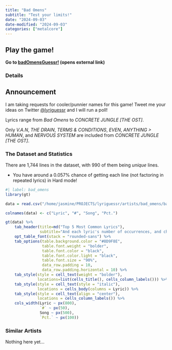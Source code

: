 ```yaml
---
title: "Bad Omens"
subtitle: "Test your limits!"
date: "2024-09-03"
date-modified: "2024-09-03"
categories: ["metalcore"]
---
```


::: {.callout-tip appearance="simple"}
## Play the game!
::: lead
**Go to <a href="https://badomens.lyriguessr.xyz/" target="_blank">badOmensGuessr!</a> (opens external link)**
:::
:::

### Details

::: {.callout-note appearance="simple"}
## Announcement
I am taking requests for cooler/punnier names for this game! Tweet me your ideas on Twitter [@lyriguessr](https://x.com/lyriguessr) and I will run a poll!
:::

Lyrics range from *Bad Omens* to *CONCRETE JUNGLE [THE OST]*.

Only *V.A.N*, *THE DRAIN*, *TERMS & CONDITIONS*, *EVEN*, *ANYTHING > HUMAN*, and *NERVOUS SYSTEM* are included from *CONCRETE JUNGLE [THE OST]*.

### The Dataset and Statistics

There are 1,744 lines in the dataset, with 990 of them being *unique* lines. 

* You have around a 0.057% chance of getting each line (not factoring in repeated lyrics) in Hard mode! 

```r
#| label: bad_omens
library(gt)

data = read.csv("/home/jasmine/PROJECTS/lyriguessr/artists/bad_omens/bad omens_counts.csv")

colnames(data) <- c("Lyric", "#", "Song", "Pct.")

gt(data) %>% 
    tab_header(title=md("Top 5 Most Common Lyrics"), 
               subtitle="And each lyric's number of occurrences, and chance of showing up in Hard mode") %>%
    opt_table_font(stack = "rounded-sans") %>%
    tab_options(table.background.color = "#8D9F8E",
                table.font.weight = "bolder",
                table.font.color = "black",
                table.font.color.light = "black",
                table.font.size = "90%",
                data_row.padding = 10,
                data_row.padding.horizontal = 10) %>%
    tab_style(style = cell_text(weight = "bolder"),
              locations=list(cells_title(), cells_column_labels())) %>%
    tab_style(style = cell_text(style = "italic"),
              locations = cells_body(columns = Lyric)) %>%
    tab_style(style = cell_text(align = "center"),
              locations = cells_column_labels()) %>%
    cols_width(Lyric ~ px(800),
               `#` ~ px(50),
               Song ~ px(500),
               `Pct.` ~ px(100))
```

### Similar Artists

Nothing here yet...